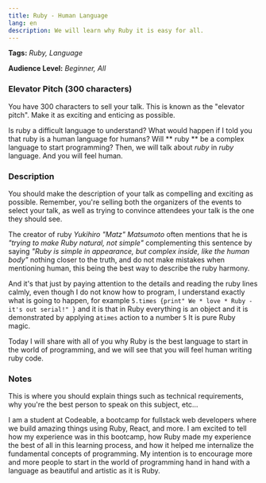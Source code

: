```yaml
---
title: Ruby - Human Language
lang: en
description: We will learn why Ruby it is easy for all.
---
```


**Tags:** _Ruby, Language_

**Audience Level:** _Beginner, All_

### Elevator Pitch (300 characters)

<div css={{ color: "#888", fontStyle: "italic", fontSize: "0.8em" }}>
You have 300 characters to sell your talk. This is known as the "elevator pitch". Make it as exciting and enticing as possible.
</div>

Is ruby a difficult language to understand? What would happen if I told you that ruby is a human language for humans? Will ** ruby ** be a complex language to start programming? Then, we will talk about _ruby_ in _ruby_ language. And you will feel human.

### Description

<div css={{ color: "#888", fontStyle: "italic", fontSize: "0.8em" }}>
You should make the description of your talk as compelling and exciting as possible. Remember, you're selling both the organizers of the events to select your talk, as well as trying to convince attendees your talk is the one they should see.
</div>

The creator of ruby _Yukihiro "Matz" Matsumoto_ often mentions that he is _"trying to make Ruby natural, not simple"_ complementing this sentence by saying _"Ruby is simple in appearance, but complex inside, like the human body"_ nothing closer to the truth, and do not make mistakes when mentioning human, this being the best way to describe the ruby harmony.

And it's that just by paying attention to the details and reading the ruby lines calmly, even though I do not know how to program, I understand exactly what is going to happen, for example `5.times {print" We * love * Ruby - it's out serial!" }` and it is that in Ruby everything is an object and it is demonstrated by applying a`times` action to a number `5` It is pure Ruby magic.

Today I will share with all of you why Ruby is the best language to start in the world of programming, and we will see that you will feel human writing ruby code.

### Notes

<div css={{ color: "#888", fontStyle: "italic", fontSize: "0.8em" }}>
 This is where you should explain things such as technical requirements, why you're the best person to speak on this subject, etc...
</div>

I am a student at Codeable, a bootcamp for fullstack web developers where we build amazing things using Ruby, React, and more. I am excited to tell how my experience was in this bootcamp, how Ruby made my experience the best of all in this learning process, and how it helped me internalize the fundamental concepts of programming. My intention is to encourage more and more people to start in the world of programming hand in hand with a language as beautiful and artistic as it is Ruby.
